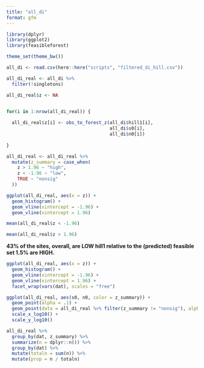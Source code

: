 ```yaml
---
title: "all_di"
format: gfm
---
```


```r

library(dplyr)
library(ggplot2)
library(feasibleforest)

theme_set(theme_bw())

```

```r

all_di <- read.csv(here::here("scripts", "filtered_di_hill.csv"))

all_di_real <- all_di %>%
  filter(!singletons)

```

```r

all_di_real$z <- NA


for(i in 1:nrow(all_di_real)) {
  
  all_di_real$z[i] <- obs_to_forest_z(all_di$hill1[i],
                                      all_di$s0[i],
                                      all_di$n0[i])
  
}

```

```r

all_di_real <- all_di_real %>%
  mutate(z_summary = case_when(
    z > 1.96 ~ "high",
    z < -1.96 ~ "low",
    TRUE ~ "nonsig"
  ))

```


```r

ggplot(all_di_real, aes(x = z)) +
  geom_histogram() +
  geom_vline(xintercept = -1.96) +
  geom_vline(xintercept = 1.96)

```

```r
mean(all_di_real$z < -1.96)

mean(all_di_real$z > 1.96)

```

__43% of the sites, overall, are LOW hill1 relative to the (predicted) feasible set 1.5% are HIGH.__

```r

ggplot(all_di_real, aes(x = z)) +
  geom_histogram() +
  geom_vline(xintercept = -1.96) +
  geom_vline(xintercept = 1.96) +
  facet_wrap(vars(dat), scales = "free")

```

```r

ggplot(all_di_real, aes(s0, n0, color = z_summary)) +
  geom_point(alpha = .1) +
  geom_point(data = all_di_real %>% filter(z_summary != "nonsig"), alpha = .5) +
  scale_x_log10() +
  scale_y_log10()

```

```r

all_di_real %>%
  group_by(dat, z_summary) %>%
  summarize(n = dplyr::n()) %>%
  group_by(dat) %>%
  mutate(totaln = sum(n)) %>%
  mutate(prop = n / totaln)

```

